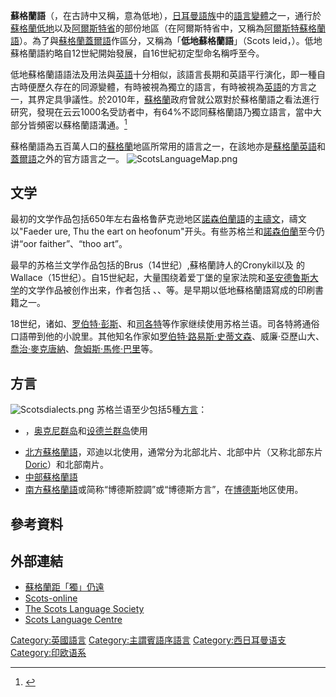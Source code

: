 {{For|於蘇格蘭通用的英語方言|蘇格蘭英語}}
{{For|與愛爾蘭語相似的凱爾特語方言|蘇格蘭蓋爾語}}
{{Infobox Language
|name= 低地蘇格蘭語
|nativename=(''Braid'') ''Scots'', ''Lallans''
|familycolor=Indo-European
|states=[[蘇格蘭|蘇格蘭]]、[[北愛爾蘭|北愛爾蘭]]、[[愛爾蘭共和國|愛爾蘭共和國]]、[[英格蘭|英格蘭]]
|region=[[苏格兰低地|苏格兰低地]]、[[凱瑟尼斯|凱瑟尼斯]]、[[北方群島|北方群島]]、[[阿尔斯特省|阿尔斯特省]]、英苏边境附近的[[英格蘭|英格蘭]]地区。
|speakers=超過150萬人<br />— 蘇格蘭：150萬<small>(General Register Office for Scotland 1996)</small>；<br />— 北愛爾蘭：3萬 <small>(''Northern Ireland Life and Times Survey'' 1999)</small>。
|fam1=[[印欧语系|印欧语系]]
|fam2=[[日耳曼語族|日耳曼語族]]
|fam3=[[西日耳曼語支|西日耳曼語支]]
|fam4=[[盎格鲁-弗里西语|盎格鲁-弗里西语]]
|fam5=盎格鲁语
|ancestor=[[古英语|古英语]]
|ancestor2=[[中古英语|中古英语]]
|ancestor3=早期低地苏格兰语
|ancestor4=中期低地苏格兰语
|nation=無 <br />— 蘇格蘭政府定位為''"傳統語言"''<br />— 分类为''"地區及少數語言"'' under the [[European_Charter_for_Regional_or_Minority_Languages|European Charter for Regional or Minority Languages]], ratified by the [[聯合王國|聯合王國]] in 2001.<br />— 分类为''"傳統語言"'' by{{link-en|The North/South Language Body}}。
|agency=— 蘇格蘭：無 <small>尽管[[苏格兰语词典|苏格兰语词典]] 拥有很大权威 (the [[苏格兰政府|苏格兰政府]]'s [http://www.scotland.gov.uk/library5/government/pfbs-00.asp ''Partnership for a Better Scotland''] 联盟协议, 2003, 许诺 "支持")</small>.<br />— 愛爾蘭：無 <small>尽管根据[[Good_Friday_Agreement|Good Friday Agreement]]由the Implementation Agreement建立的跨边界组织[[Ulster-Scots_Agency|Ulster-Scots Agency]],  许诺使用.</small>
|dia1=中部低地苏格兰语
|dia2=南部低地苏格兰语
|dia3=[[阿爾斯特蘇格蘭語|阿尔斯特低地苏格兰语]]
|dia4=北部低地苏格兰语
|dia5=岛屿低地苏格兰语
|script=[[拉丁字母|拉丁字母]]
|iso2=sco|iso3=sco
|vitality=v
}}
'''蘇格蘭語'''（{{lang|sco|Scots}}，在古詩中又稱{{lang|sco|Lallans}}，意為低地），[[日耳曼語族|日耳曼語族]]中的[[語言變體|語言變體]]之一，通行於[[蘇格蘭低地|蘇格蘭低地]]以及[[阿爾斯特省|阿爾斯特省]]的部份地區（在阿爾斯特省中，又稱為[[阿爾斯特蘇格蘭語|阿爾斯特蘇格蘭語]]）。為了與[[蘇格蘭蓋爾語|蘇格蘭蓋爾語]]作區分，又稱為「'''低地蘇格蘭語'''」（Scots leid，{{lang-en|Lowland Scots}}）。低地蘇格蘭語約略自12世紀開始發展，自16世紀初定型命名稱呼至今。

低地蘇格蘭語語法及用法與[[英語|英語]]十分相似，該語言長期和英語平行演化，即一種自古時便歷久存在的同源變體，有時被視為獨立的語言，有時被視為[[英語|英語]]的方言之一，其界定具爭議性。於2010年，[[蘇格蘭|蘇格蘭]]政府曾就公眾對於蘇格蘭語之看法進行研究，發現在云云1000名受訪者中，有64%不認同蘇格蘭語乃獨立語言，當中大部分皆頻密以蘇格蘭語溝通。<ref>{{cite web|last=蘇格蘭政府|title=Public Attitudes Towards the Scots Language|url=http://www.gov.scot/Publications/2010/01/06105123/0|accessdate=2015年10月8日|archive-date=2016年1月2日|archive-url=https://web.archive.org/web/20160102091527/http://www.gov.scot/Publications/2010/01/06105123/0|dead-url=no}}</ref>

蘇格蘭語為五百萬人口的[[蘇格蘭|蘇格蘭]]地區所常用的語言之一，在該地亦是[[蘇格蘭英語|蘇格蘭英語]]和[[蘇格蘭蓋爾語|蓋爾語]]之外的官方語言之一。
[[File:ScotsLanguageMap.png|thumb]]

==文学==
最初的文学作品包括650年左右盎格鲁萨克逊地区[[諾森伯蘭語|諾森伯蘭語]]的[[主禱文|主禱文]]，禱文以"Faeder ure, Thu the eart on heofonum"开头。有些苏格兰和[[諾森伯蘭人|諾森伯蘭]]至今仍讲“oor faither”、“thoo art”。

最早的苏格兰文学作品包括{{tsl|en|John Barbour(poet)|約翰·巴柏(詩人)|約翰·巴柏}}的Brus（14世纪）,蘇格蘭詩人{{tsl|en|Andrew of Wyntoun|安德魯·溫頓|溫頓}}的Cronykil以及 {{tsl|en|Blind Harry|瞎子哈利}}的Wallace（15世纪）。自15世紀起，大量围绕着爱丁堡的皇家法院和[[圣安德鲁斯大学|圣安德鲁斯大学]]的文学作品被创作出来，作者包括 {{tsl|en|Robert Henryson|羅伯特·亨瑞森}}、{{tsl|en|William Dunbar|威廉·丹巴爾}}、{{tsl|en|David Lyndsay|大衛·林賽}}等。{{tsl|en|The Complaynt of Scotland|蘇格蘭的合作者}}是早期以低地蘇格蘭語寫成的印刷書籍之一。

18世纪，诸如{{tsl|en|艾倫·瑞姆賽(詩人)|艾倫·瑞姆賽}}、[[罗伯特·彭斯|罗伯特·彭斯]]、{{tsl|en|Robert Fergusson|羅伯特·費格森}}和[[司各特|司各特]]等作家继续使用苏格兰语。司各特將通俗口語帶到他的小說里。其他知名作家如[[罗伯特·路易斯·史蒂文森|罗伯特·路易斯·史蒂文森]]、威廉·亞歷山大、[[喬治·麥克唐納|喬治·麥克唐納]]、[[詹姆斯·馬修·巴里|詹姆斯·馬修·巴里]]等。

==方言==
[[File:Scotsdialects.png|thumb]]
苏格兰语至少包括5種[[方言|方言]]：
*{{link-en|海島蘇格蘭語|Insular Scots}}，[[奥克尼群岛|奥克尼群岛]]和[[设德兰群岛|设德兰群岛]]使用
*[[北方蘇格蘭語|北方蘇格蘭語]]，邓迪以北使用，通常分为北部北片、北部中片（又称北部东片[[Doric_dialect_(Scotland)|Doric]]）和北部南片。
*[[中部蘇格蘭語|中部蘇格蘭語]]
*[[南方蘇格蘭語|南方蘇格蘭語]]或简称“博德斯腔調”或“博德斯方言”，在[[苏格兰边区|博德斯]]地区使用。

==參考資料==
{{Reflist}}

==外部連結==
{{commons|Scots language|Scots language}}
{{wikibooks|Lowland Scots}}
{{InterWiki|code=sco}}
*[https://web.archive.org/web/20070508034208/http://www.takungpao.com.hk/news/07/05/05/YM-731792.htm 蘇格蘭距「獨」仍遠]
*[http://www.scots-online.org/ Scots-online]{{Wayback|url=http://www.scots-online.org/ |date=20090506005133 }} {{en}}
*[http://www.lallans.co.uk/ The Scots Language Society]{{Wayback|url=http://www.lallans.co.uk/ |date=20090625194417 }} {{en}}
*[http://www.scotslanguage.com/ Scots Language Centre]{{Wayback|url=http://www.scotslanguage.com/ |date=20121214184228 }} {{en}}

{{日耳曼語族}}
{{不列颠群岛|愛爾蘭和不列顛島嶼}}

{{Authority control}}
[[Category:英國語言|Category:英國語言]]
[[Category:主謂賓語序語言|Category:主謂賓語序語言]]
[[Category:西日耳曼语支|Category:西日耳曼语支]]
[[Category:印欧语系|Category:印欧语系]]